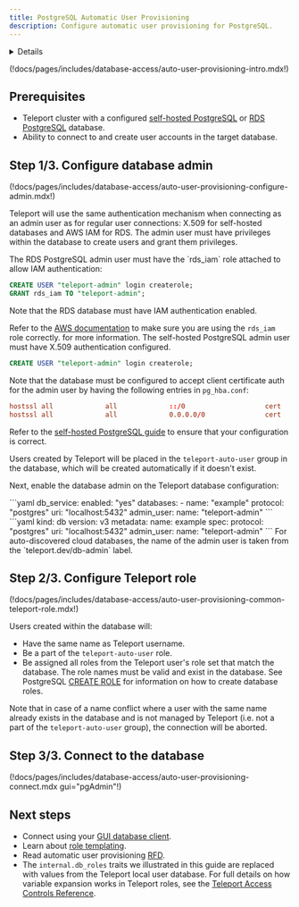 ```yaml
---
title: PostgreSQL Automatic User Provisioning 
description: Configure automatic user provisioning for PostgreSQL.
---
```


<Details
  title="Version warning"
  opened={true}
  scope={["oss", "enterprise"]}
  scopeOnly={true}
  min="13.1"
>
  Automatic user provisioning for PostgreSQL is available starting from
  Teleport 13.1.
</Details>

(!docs/pages/includes/database-access/auto-user-provisioning-intro.mdx!)

## Prerequisites

- Teleport cluster with a configured [self-hosted PostgreSQL](../guides/postgres-self-hosted.mdx)
  or [RDS PostgreSQL](../guides/rds.mdx) database.
- Ability to connect to and create user accounts in the target database.

## Step 1/3. Configure database admin

(!docs/pages/includes/database-access/auto-user-provisioning-configure-admin.mdx!)

Teleport will use the same authentication mechanism when connecting as an admin
user as for regular user connections: X.509 for self-hosted databases and AWS
IAM for RDS. The admin user must have privileges within the database to create
users and grant them privileges.

<Tabs>
<TabItem label="RDS PostgreSQL">
The RDS PostgreSQL admin user must have the `rds_iam` role attached to allow IAM
authentication:

```sql
CREATE USER "teleport-admin" login createrole;
GRANT rds_iam TO "teleport-admin";
```

Note that the RDS database must have IAM authentication enabled.

Refer to the [AWS documentation](https://docs.aws.amazon.com/AmazonRDS/latest/AuroraUserGuide/UsingWithRDS.IAMDBAuth.DBAccounts.html) to make sure you are using the `rds_iam` role correctly.
for more information.
</TabItem>
<TabItem label="Self-hosted PostgreSQL">
The self-hosted PostgreSQL admin user must have X.509 authentication configured.

```sql
CREATE USER "teleport-admin" login createrole;
```

Note that the database must be configured to accept client certificate auth
for the admin user by having the following entries in `pg_hba.conf`:

```conf
hostssl all             all             ::/0                    cert
hostssl all             all             0.0.0.0/0               cert
```

Refer to the [self-hosted PostgreSQL guide](../guides/postgres-self-hosted.mdx#step-35-configure-your-postgresql-server)
to ensure that your configuration is correct.
</TabItem>
</Tabs>

Users created by Teleport will be placed in the `teleport-auto-user` group in
the database, which will be created automatically if it doesn't exist.

Next, enable the database admin on the Teleport database configuration:

<Tabs>
<TabItem label="Static config">
```yaml
db_service:
  enabled: "yes"
  databases:
  - name: "example"
    protocol: "postgres"
    uri: "localhost:5432"
    admin_user:
      name: "teleport-admin"
```
</TabItem>
<TabItem label="Dynamic resource">
```yaml
kind: db
version: v3
metadata:
  name: example
spec:
  protocol: "postgres"
  uri: "localhost:5432"
  admin_user:
    name: "teleport-admin"
```
</TabItem>
</Tabs>

<Admonition type="tip" title="Auto-discovered databases">
For auto-discovered cloud databases, the name of the admin user is taken from
the `teleport.dev/db-admin` label.
</Admonition>

## Step 2/3. Configure Teleport role

(!docs/pages/includes/database-access/auto-user-provisioning-common-teleport-role.mdx!)

Users created within the database will:

- Have the same name as Teleport username.
- Be a part of the `teleport-auto-user` role.
- Be assigned all roles from the Teleport user's role set that match the database.
  The role names must be valid and exist in the database. See PostgreSQL
  [CREATE ROLE](https://www.postgresql.org/docs/current/sql-createrole.html)
  for information on how to create database roles.

Note that in case of a name conflict where a user with the same name already
exists in the database and is not managed by Teleport (i.e. not a part of the
`teleport-auto-user` group), the connection will be aborted.

## Step 3/3. Connect to the database

(!docs/pages/includes/database-access/auto-user-provisioning-connect.mdx gui="pgAdmin"!)

## Next steps

- Connect using your [GUI database
  client](../../connect-your-client/gui-clients.mdx).
- Learn about [role
  templating](../../access-controls/guides/role-templates.mdx#interpolation-rules).
- Read automatic user provisioning
  [RFD](https://github.com/gravitational/teleport/blob/master/rfd/0113-automatic-database-users.md).
- The `internal.db_roles` traits we illustrated in this guide
  are replaced with values from the Teleport local user database. For full
  details on how variable expansion works in Teleport roles, see the [Teleport
  Access Controls Reference](../../access-controls/reference.mdx).

